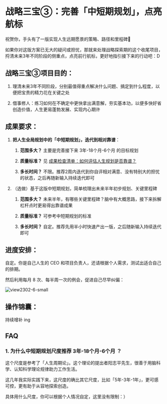 # 战略三宝③：完善「中短期规划」，点亮航标

祝贺你，手头有了一版实现人生远期愿景的策略、路径和里程碑🎉

如果你对这版方案已无大的疑问或担忧，那就来处理战略探索期的这个收尾项目，捋清未来3年不同阶段的侧重点，点亮前行航标，更好地指引接下来的行动吧：D

## 战略三宝③项目目的：



1. 理清未来3年不同阶段，分别最值得重点解决什么问题、搞定到什么程度，以便把宝贵的精力花在关键之处

2. 借事修人：练习如何在不确定中更快拿出满意解，夯实基本功，以便多快好省创造价值，人生更易蓬勃发展、实现内心期许

## 成果要求：

1. **把人生全局规划中的「中短期规划」，迭代到相对靠谱**：

   1. **范围多大？** 主要是完善接下来 3年-18个月-6个月 的目标规划

   1. **质量标准？**  见 [成果检查清单：如何评估人生规划是否靠谱？](/projects/checklist)

   1. **多长时间？** 不限。推荐2周内迭代到你自评相对满意、没有特别大的担忧的状态，之后再随新输入持续迭代即可

2. （选做）基于这版中短期规划，简单梳理出未来半年初步规划、关键里程碑  

   1. **范围多大？** 未来半年，有哪些关键里程碑？脑中有大概思路，接下来拆解杠杆点时更易得出靠谱成果

   1. **质量标准？**  可参考中短期规划的标准

   1. **多长时间？** 自定。推荐先用半小时快速产出一版，之后随新输入持续迭代即可

## 进度安排：

自定。你是自己人生的 CEO 和项目负责人，还请根据个人需求，测试出适合自己的排期。

然后利用每月 8 次、每半周一次的例会，促进自己尽早纠偏：

![view2302-6-small](https://cdn.sunnyhuang.net/share/view2302-6-small.png?x-oss-process=image/watermark,t_3,fill_1,padx_200,pady_200,text_6Zeq6Zeq5Lq655Sf,rotate_330 ':size=550')

## 操作锦囊：

持续增补 ing

## FAQ

### 1. 为什么中短期规划尺度推荐 3年-18个月-6个月 ？

这个尺度是参考了「人生周期论」。这个理论的提出者阳志平先生，很善于用脑科学、认知科学理论规律助力工作生活。


这几年我实际实践下来，这尺度的确比其它尺度，比如「5年-3年-1年」，更可感可控，更有助于从容地探索创造。

具体用什么尺度，你可以根据个人情况自定，这里没有限制：）